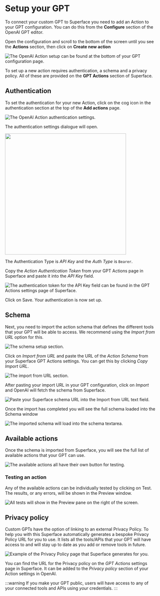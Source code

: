 
# Setup your GPT

To connect your custom GPT to Superface you need to add an Action to your GPT configuration. You can do this from the **Configure** section of the OpenAI GPT editor.

Open the configuration and scroll to the bottom of the screen until you see the **Actions** section, then click on **Create new action**

![The OpenAI Action setup can be found at the bottom of your GPT configuration page.](/img/gpts/openai-actions-button.png)

To set up a new action requires authentication, a schema and a privacy policy. All of these are provided on the **GPT Actions** section of Superface.

## Authentication

To set the authentication for your new Action, click on the cog icon in the authentication section at the top of the **Add actions** page.

![The OpenAI Action authentication settings.](/img/gpts/authentication.png)

The authentication settings dialogue will open.

<img src={AuthenticationPopUp} width="400" />

The Authentication Type is _API Key_ and the _Auth Type_ is `Bearer`.

Copy the _Action Authentication Token_ from your GPT Actions page in Superface and paste it into the _API Key_ field.

![The authentication token for the API Key field can be found in the GPT Actions settings page of Superface.](/img/gpts/action-auth.png)

Click on Save. Your authentication is now set up.

## Schema

Next, you need to import the action schema that defines the different tools that your GPT will be able to access. We recommend using the _Import from URL_ option for this.

![The schema setup section.](/img/gpts/schema.png)

Click on _Import from URL_ and paste the URL of the _Action Schema_ from your Superface GPT Actions settings. You can get this by clicking _Copy Import URL_.

![The import from URL section.](/img/gpts/action-schema.png)

After pasting your import URL in your GPT configuration, click on _Import_ and OpenAI will fetch the schema from Superface.

![Paste your Superface schema URL into the Import from URL text field.](/img/gpts/schema-paste.png)

Once the import has completed you will see the full schema loaded into the Schema window

![The imported schema will load into the schema textarea.](/img/gpts/imported-schema.png)

## Available actions

Once the schema is imported from Superface, you will see the full list of available actions that your GPT can use.

![The available actions all have their own button for testing.](/img/gpts/available-actions.png)

### Testing an action

Any of the available actions can be individually tested by clicking on Test. The results, or any errors, will be shown in the Preview window.

![All tests will show in the Preview pane on the right of the screen.](/img/gpts/test-preview.png)

## Privacy policy

Custom GPTs have the option of linking to an external Privacy Policy. To help you with this Superface automatically generates a bespoke Privacy Policy URL for you to use. It lists all the tools/APIs that your GPT will have access to and will stay up to date as you add or remove tools in future.

![Example of the Privacy Policy page that Superface generates for you.](/img/gpts/privacy-policy.png)

You can find the URL for the Privacy policy on the _GPT Actions_ settings page in Superface. It can be added to the _Privacy policy_ section of your Action settings in OpenAI.

:::warning
If you make your GPT public, users will have access to any of your connected tools and APIs using _your_ credentials.
:::
